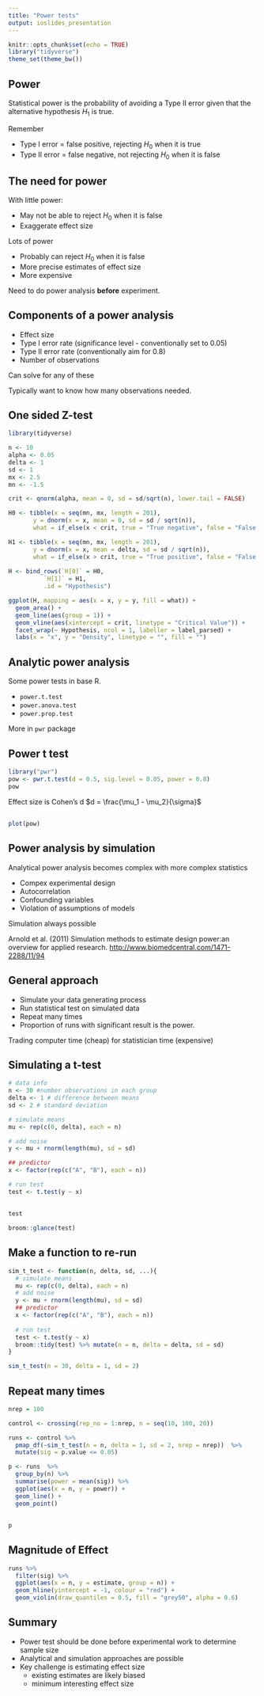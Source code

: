 ```yaml
---
title: "Power tests"
output: ioslides_presentation
---
```


```r
knitr::opts_chunk$set(echo = TRUE)
library("tidyverse")
theme_set(theme_bw())
```

## Power

Statistical power is the probability of avoiding a Type II error given that the alternative hypothesis $H_1$ is true.

Remember

- Type I error = false positive, rejecting $H_0$ when it is true
- Type II error = false negative, not rejecting $H_0$ when it is false

## The need for power

With little power:

- May not be able to reject $H_0$ when it is false
- Exaggerate effect size

Lots of power

- Probably can reject $H_0$ when it is false
- More precise estimates of effect size
- More expensive

Need to do power analysis **before** experiment.

## Components of a power analysis

- Effect size
- Type I error rate (significance level - conventionally set to 0.05)
- Type II error rate (conventionally aim for 0.8)
- Number of observations

Can solve for any of these

Typically want to know how many observations needed.

## One sided Z-test 

```r
library(tidyverse)

n <- 10
alpha <- 0.05
delta <- 1
sd <- 1
mx <- 2.5
mn <- -1.5

crit <- qnorm(alpha, mean = 0, sd = sd/sqrt(n), lower.tail = FALSE)

H0 <- tibble(x = seq(mn, mx, length = 201), 
       y = dnorm(x = x, mean = 0, sd = sd / sqrt(n)), 
       what = if_else(x < crit, true = "True negative", false = "False positive"))

H1 <- tibble(x = seq(mn, mx, length = 201), 
       y = dnorm(x = x, mean = delta, sd = sd / sqrt(n)), 
       what = if_else(x > crit, true = "True positive", false = "False negative"))
  
H <- bind_rows(`H[0]` = H0, 
          `H[1]` = H1, 
          .id = "Hypothesis")

ggplot(H, mapping = aes(x = x, y = y, fill = what)) + 
  geom_area() +
  geom_line(aes(group = 1)) +
  geom_vline(aes(xintercept = crit, linetype = "Critical Value")) +
  facet_wrap(~ Hypothesis, ncol = 1, labeller = label_parsed) +
  labs(x = "x", y = "Density", linetype = "", fill = "")
```

## Analytic power analysis

Some power tests in base R.

 - `power.t.test`
 - `power.anova.test`
 - `power.prop.test`

More in `pwr` package


## Power t test

```r
library("pwr")
pow <- pwr.t.test(d = 0.5, sig.level = 0.05, power = 0.8)
pow
```

Effect size is Cohen's d $d = \frac{\mu_1 - \mu_2}{\sigma}$

##

```r
plot(pow)
```


## Power analysis by simulation

Analytical power analysis becomes complex with more complex statistics

- Compex experimental design
- Autocorrelation
- Confounding variables
- Violation of assumptions of models

Simulation always possible

Arnold et al. (2011) Simulation methods to estimate design power:an overview for applied research. [http://www.biomedcentral.com/1471-2288/11/94](http://www.biomedcentral.com/1471-2288/11/94)

## General approach

- Simulate your data generating process
- Run statistical test on simulated data
- Repeat many times
- Proportion of runs with significant result is the power.

Trading computer time (cheap) for statistician time (expensive)

## Simulating a t-test


```r

# data info
n <- 30 #number observations in each group
delta <- 1 # difference between means
sd <- 2 # standard deviation

# simulate means
mu <- rep(c(0, delta), each = n)

# add noise
y <- mu + rnorm(length(mu), sd = sd)

## predictor
x <- factor(rep(c("A", "B"), each = n))

# run test
test <- t.test(y ~ x)
```
##
```r
test

broom::glance(test)
```

## Make a function to re-run


```r
sim_t_test <- function(n, delta, sd, ...){
  # simulate means
  mu <- rep(c(0, delta), each = n)
  # add noise
  y <- mu + rnorm(length(mu), sd = sd)
  ## predictor
  x <- factor(rep(c("A", "B"), each = n))
  
  # run test
  test <- t.test(y ~ x)
  broom::tidy(test) %>% mutate(n = n, delta = delta, sd = sd)
}

sim_t_test(n = 30, delta = 1, sd = 2)

```

## Repeat many times

```r
nrep = 100

control <- crossing(rep_no = 1:nrep, n = seq(10, 100, 20)) 

runs <- control %>%
  pmap_df(~sim_t_test(n = n, delta = 1, sd = 2, nrep = nrep))  %>% 
  mutate(sig = p.value <= 0.05)

p <- runs  %>%
  group_by(n) %>%
  summarise(power = mean(sig)) %>%
  ggplot(aes(x = n, y = power)) +
  geom_line() +
  geom_point()
```

##

```r
p
```

## Magnitude of Effect

```r
runs %>%
  filter(sig) %>%
  ggplot(aes(x = n, y = estimate, group = n)) +
  geom_hline(yintercept = -1, colour = "red") +
  geom_violin(draw_quantiles = 0.5, fill = "grey50", alpha = 0.6)

```

## Summary

- Power test should be done before experimental work to determine sample size
- Analytical and simulation approaches are possible
- Key challenge is estimating effect size
  - existing estimates are likely biased
  - minimum interesting effect size

